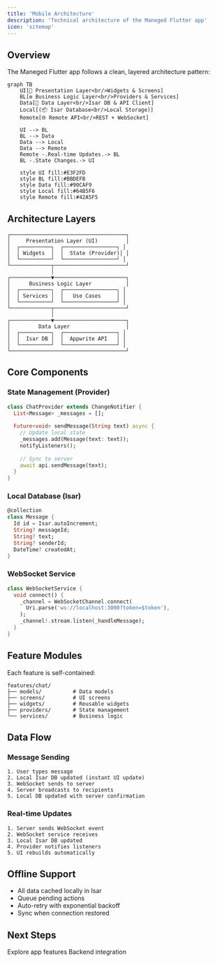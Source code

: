 ```yaml
---
title: 'Mobile Architecture'
description: 'Technical architecture of the Maneged Flutter app'
icon: 'sitemap'
---
```


## Overview

The Maneged Flutter app follows a clean, layered architecture pattern:

```mermaid
graph TB
    UI[🎨 Presentation Layer<br/>Widgets & Screens]
    BL[⚙️ Business Logic Layer<br/>Providers & Services]
    Data[💾 Data Layer<br/>Isar DB & API Client]
    Local[(📦 Isar Database<br/>Local Storage)]
    Remote[🌐 Remote API<br/>REST + WebSocket]
    
    UI --> BL
    BL --> Data
    Data --> Local
    Data --> Remote
    Remote -.Real-time Updates.-> BL
    BL -.State Changes.-> UI
    
    style UI fill:#E3F2FD
    style BL fill:#BBDEFB
    style Data fill:#90CAF9
    style Local fill:#64B5F6
    style Remote fill:#42A5F5
```

## Architecture Layers

```
┌─────────────────────────────────────┐
│     Presentation Layer (UI)         │
│  ┌──────────┐  ┌─────────────────┐ │
│  │ Widgets  │  │  State (Provider)│ │
│  └──────────┘  └─────────────────┘ │
└─────────────┬───────────────────────┘
              │
┌─────────────▼───────────────────────┐
│      Business Logic Layer           │
│  ┌──────────┐  ┌─────────────────┐ │
│  │ Services │  │   Use Cases     │ │
│  └──────────┘  └─────────────────┘ │
└─────────────┬───────────────────────┘
              │
┌─────────────▼───────────────────────┐
│         Data Layer                  │
│  ┌──────────┐  ┌─────────────────┐ │
│  │  Isar DB │  │  Appwrite API   │ │
│  └──────────┘  └─────────────────┘ │
└─────────────────────────────────────┘
```

## Core Components

### State Management (Provider)

```dart
class ChatProvider extends ChangeNotifier {
  List<Message> _messages = [];
  
  Future<void> sendMessage(String text) async {
    // Update local state
    _messages.add(Message(text: text));
    notifyListeners();
    
    // Sync to server
    await api.sendMessage(text);
  }
}
```

### Local Database (Isar)

```dart
@collection
class Message {
  Id id = Isar.autoIncrement;
  String? messageId;
  String? text;
  String? senderId;
  DateTime? createdAt;
}
```

### WebSocket Service

```dart
class WebSocketService {
  void connect() {
    _channel = WebSocketChannel.connect(
      Uri.parse('ws://localhost:3000?token=$token'),
    );
    _channel!.stream.listen(_handleMessage);
  }
}
```

## Feature Modules

Each feature is self-contained:

```
features/chat/
├── models/          # Data models
├── screens/         # UI screens
├── widgets/         # Reusable widgets
├── providers/       # State management
└── services/        # Business logic
```

## Data Flow

### Message Sending

```
1. User types message
2. Local Isar DB updated (instant UI update)
3. WebSocket sends to server
4. Server broadcasts to recipients
5. Local DB updated with server confirmation
```

### Real-time Updates

```
1. Server sends WebSocket event
2. WebSocket service receives
3. Local Isar DB updated
4. Provider notifies listeners
5. UI rebuilds automatically
```

## Offline Support

- All data cached locally in Isar
- Queue pending actions
- Auto-retry with exponential backoff
- Sync when connection restored

## Next Steps

<CardGroup cols={2}>
  <Card
    title="Features"
    icon="list"
    href="/mobile/features"
  >
    Explore app features
  </Card>
  <Card
    title="Backend API"
    icon="server"
    href="/backend/introduction"
  >
    Backend integration
  </Card>
</CardGroup>
